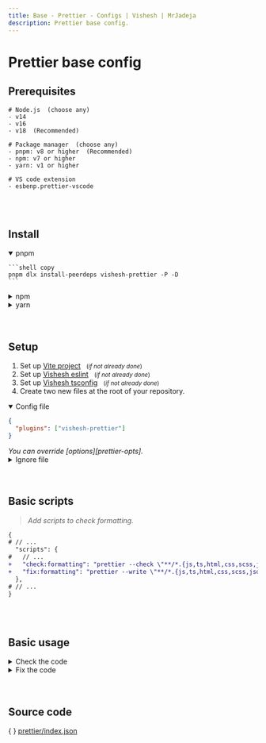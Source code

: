 ```yaml
---
title: Base - Prettier - Configs | Vishesh | MrJadeja
description: Prettier base config.
---
```



# Prettier base config

## Prerequisites

```shell
# Node.js  (choose any)
- v14
- v16
- v18  (Recommended)

# Package manager  (choose any)
- pnpm: v8 or higher  (Recommended)
- npm: v7 or higher
- yarn: v1 or higher

# VS code extension
- esbenp.prettier-vscode
```

<br />
<br />

## Install

<details open>
<summary>pnpm</summary>

    ```shell copy
    pnpm dlx install-peerdeps vishesh-prettier -P -D
    ```

</details>

<details >
<summary>npm</summary>

    ```shell copy
    npm exec install-peerdeps vishesh-prettier -- -D
    ```

</details>

<details >
<summary>yarn</summary>

    ```shell copy
    yarn dlx install-peerdeps vishesh-prettier -Y -D
    ```

</details>

<br />
<br />

## Setup

1. Set up [Vite project][vite] &nbsp;&nbsp;<small>(_if not already done_)</small>
2. Set up [Vishesh eslint][eslint] &nbsp;&nbsp;<small>(_if not already done_)</small>
3. Set up [Vishesh tsconfig][tsconfig] &nbsp;&nbsp;<small>(_if not already done_)</small>
4. Create two new files at the root of your repository.

<details open>
<summary>Config file</summary>

```json filename=".prettierrc" copy
{
  "plugins": ["vishesh-prettier"]
}
```

<Callout type="info">
  <em>You can override [options][prettier-opts].</em>
</Callout>

</details>

<details >
<summary>Ignore file</summary>

```js filename=".prettierignore" copy
.git
.next
dist
dist-ssr
node_modules
tsconfig.tsbuildinfo
types
*-lock.*
```

<Callout type="info">
  <em>_[Reference][prettier-ignore ] for ignore files_.</em>
</Callout>

</details>

<br />
<br />

## Basic scripts

> <em>Add scripts to check formatting.</em>

```diff filename="package.json"
{
# // ...
  "scripts": {
#   // ...
+   "check:formatting": "prettier --check \"**/*.{js,ts,html,css,scss,json}\"",
+   "fix:formatting": "prettier --write \"**/*.{js,ts,html,css,scss,json}\""
  },
# // ...
}
```

<br />
<br />

## Basic usage

<details>
<summary>Check the code</summary>

> <em>Check the code formatting against prettier options.</em>

<details open>
<summary>pnpm</summary>

```shell copy
pnpm check:formatting
```

</details>

<details >
<summary>npm</summary>

```shell copy
npm run check:formatting
```

</details>

<details >
<summary>yarn</summary>

```shell copy
yarn check:formatting
```

</details>

</details>

<details>
<summary>Fix the code</summary>

> <em>Fix the code formatting according to prettier options.</em>

<Callout type="warning" emoji="">
  <em>⚠️ &nbsp;Stage all the files before running the fix command.</em> <br />
  <em>👉 &nbsp;`git add .`</em>
</Callout>

<details open>
<summary>pnpm</summary>

```shell copy
pnpm fix:formatting
```

</details>

<details >
<summary>npm</summary>

```shell copy
npm run fix:formatting
```

</details>

<details >
<summary>yarn</summary>

```shell copy
yarn fix:formatting
```

</details>

</details>

<br />
<br />

## Source code

\{ \} [prettier/index.json](https://github.com/mrjadeja/vishesh/blob/main/src/packages/dev/prettier/index.json)

[prettier-opts]: https://prettier.io/docs/en/options.html "Prettier rules documentation"
[prettier-ignore]: https://prettier.io/docs/en/ignore.html "Prettier ignore documentation"
[vite]: https://vitejs.dev/guide/#scaffolding-your-first-vite-project "Setup vite project"
[eslint]: /configs/eslint/base "Vishesh eslint documentation"
[tsconfig]: /configs/tsconfig/base "Vishesh typescript documentation"
